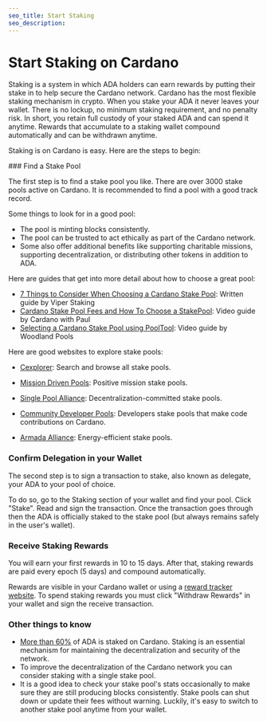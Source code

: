 ```yaml
---
seo_title: Start Staking
seo_description:
---
```



# Start Staking on Cardano

Staking is a system in which ADA holders can earn rewards by putting their stake in to help secure the Cardano network. Cardano has the most flexible staking mechanism in crypto. When you stake your ADA it never leaves your wallet. There is no lockup, no minimum staking requirement, and no penalty risk. In short, you retain full custody of your staked ADA and can spend it anytime. Rewards that accumulate to a staking wallet compound automatically and can be withdrawn anytime.

Staking is on Cardano is easy. Here are the steps to begin:

<Steps>
### Find a Stake Pool

The first step is to find a stake pool you like. There are over 3000 stake pools active on Cardano. It is recommended to find a pool with a good track record.

Some things to look for in a good pool:

- The pool is minting blocks consistently.
- The pool can be trusted to act ethically as part of the Cardano network.
- Some also offer additional benefits like supporting charitable missions, supporting decentralization, or distributing other tokens in addition to ADA.

Here are guides that get into more detail about how to choose a great pool:

- [7 Things to Consider When Choosing a Cardano Stake Pool](https://viperstaking.com/ada-pools/choosing-a-pool/): Written guide by Viper Staking
- [Cardano Stake Pool Fees and How To Choose a StakePool](https://www.youtube.com/watch?v=ksdVA15meHw): Video guide by Cardano with Paul
- [Selecting a Cardano Stake Pool using PoolTool](https://www.youtube.com/watch?v=wF0adviOgSs): Video guide by Woodland Pools

Here are good websites to explore stake pools:

- [Cexplorer](https://cexplorer.io/pool): Search and browse all stake pools.

- [Mission Driven Pools](https://missiondrivenpools.org/member-pools/): Positive mission stake pools.

- [Single Pool Alliance](https://singlepoolalliance.net/): Decentralization-committed stake pools.

- [Community Developer Pools](https://adafolio.com/portfolio/8f7da192-0257-11eb-9684-a45e60be653b): Developers stake pools that make code contributions on Cardano.

- [Armada Alliance](https://armada-alliance.com/): Energy-efficient stake pools.

### Confirm Delegation in your Wallet

The second step is to sign a transaction to stake, also known as delegate, your ADA to your pool of choice.

To do so, go to the Staking section of your wallet and find your pool. Click "Stake". Read and sign the transaction. Once the transaction goes through then the ADA is officially staked to the stake pool (but always remains safely in the user's wallet).

### Receive Staking Rewards

You will earn your first rewards in 10 to 15 days. After that, staking rewards are paid every epoch (5 days) and compound automatically.

Rewards are visible in your Cardano wallet or using a [reward tracker website](https://adastack.io/staking/stake_reward_trackers). To spend staking rewards you must click "Withdraw Rewards" in your wallet and sign the receive transaction.

</Steps>

### Other things to know

- [More than 60%](https://lookerstudio.google.com/u/0/reporting/3136c55b-635e-4f46-8e4b-b8ab54f2d460/page/p_5eaybb3cqc?s=huXqeQmi9qA) of ADA is staked on Cardano. Staking is an essential mechanism for maintaining the decentralization and security of the network.
- To improve the decentralization of the Cardano network you can consider staking with a single stake pool.
- It is a good idea to check your stake pool's stats occasionally to make sure they are still producing blocks consistently. Stake pools can shut down or update their fees without warning. Luckily, it's easy to switch to another stake pool anytime from your wallet.
